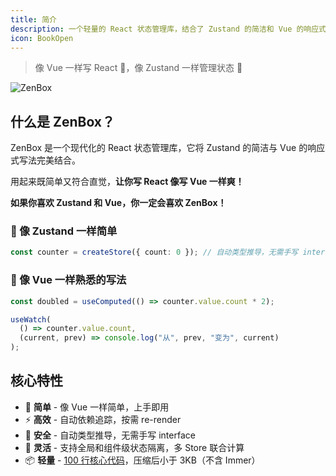 ```yaml
---
title: 简介
description: 一个轻量的 React 状态管理库，结合了 Zustand 的简洁和 Vue 的响应式写法
icon: BookOpen
---
```


> 像 Vue 一样写 React 💚，像 Zustand 一样管理状态 🐻

![ZenBox](/banners/default.png)

## 什么是 ZenBox？

ZenBox 是一个现代化的 React 状态管理库，它将 Zustand 的简洁与 Vue 的响应式写法完美结合。

用起来既简单又符合直觉，**让你写 React 像写 Vue 一样爽！**

**如果你喜欢 Zustand 和 Vue，你一定会喜欢 ZenBox！**

### 🐻 像 Zustand 一样简单

```ts
const counter = createStore({ count: 0 }); // 自动类型推导，无需手写 interface
```

### 💚 像 Vue 一样熟悉的写法

```ts
const doubled = useComputed(() => counter.value.count * 2);

useWatch(
  () => counter.value.count,
  (current, prev) => console.log("从", prev, "变为", current)
);
```

## 核心特性

- 🚀 **简单** - 像 Vue 一样简单，上手即用
- ⚡ **高效** - 自动依赖追踪，按需 re-render
- 💪 **安全** - 自动类型推导，无需手写 interface
- 🎯 **灵活** - 支持全局和组件级状态隔离，多 Store 联合计算
- 📦 **轻量** - [100 行核心代码](../blog/react-state-management-in-100-lines)，压缩后小于 3KB（不含 Immer）
